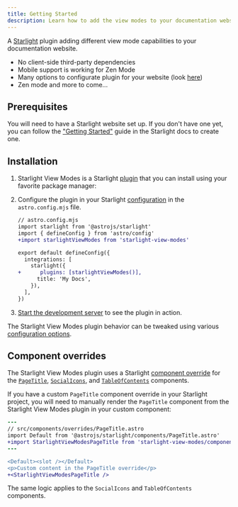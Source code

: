 ```yaml
---
title: Getting Started
description: Learn how to add the view modes to your documentation website with the Starlight View Modes plugin.
---
```


A [Starlight](https://starlight.astro.build) plugin adding different view mode capabilities to your documentation website.

- No client-side third-party dependencies
- Mobile support is working for Zen Mode
- Many options to configurate plugin for your website (look [here](/my-website/configuration))
- Zen mode and more to come...

## Prerequisites

You will need to have a Starlight website set up.
If you don't have one yet, you can follow the ["Getting Started"](https://starlight.astro.build/getting-started) guide in the Starlight docs to create one.

## Installation


<Steps>

1. Starlight View Modes is a Starlight [plugin](https://starlight.astro.build/reference/plugins/) that you can install using your favorite package manager:

   <PackageManagers pkg="starlight-view-modes" />

2. Configure the plugin in your Starlight [configuration](https://starlight.astro.build/reference/configuration/#plugins) in the `astro.config.mjs` file.

   ```diff lang="js"
   // astro.config.mjs
   import starlight from '@astrojs/starlight'
   import { defineConfig } from 'astro/config'
   +import starlightViewModes from 'starlight-view-modes'

   export default defineConfig({
     integrations: [
       starlight({
   +      plugins: [starlightViewModes()],
         title: 'My Docs',
       }),
     ],
   })
   ```

3. [Start the development server](https://starlight.astro.build/getting-started/#start-the-development-server) to see the plugin in action.

</Steps>

The Starlight View Modes plugin behavior can be tweaked using various [configuration options](/my-website/configuration).

## Component overrides

The Starlight View Modes plugin uses a Starlight [component override](https://starlight.astro.build/guides/overriding-components/) for the [`PageTitle`](https://starlight.astro.build/reference/overrides/#pagetitle), [`SocialIcons`](https://starlight.astro.build/reference/overrides/#socialicons), and [`TableOfContents`](https://starlight.astro.build/reference/overrides/#tableofcontents) components.

If you have a custom `PageTitle` component override in your Starlight project, you will need to manually render the `PageTitle` component from the Starlight View Modes plugin in your custom component:

```diff lang="astro"
---
// src/components/overrides/PageTitle.astro
import Default from '@astrojs/starlight/components/PageTitle.astro'
+import StarlightViewModesPageTitle from 'starlight-view-modes/components/PageTitle.astro'
---

<Default><slot /></Default>
<p>Custom content in the PageTitle override</p>
+<StarlightViewModesPageTitle />
```

The same logic applies to the `SocialIcons` and `TableOfContents` components.
